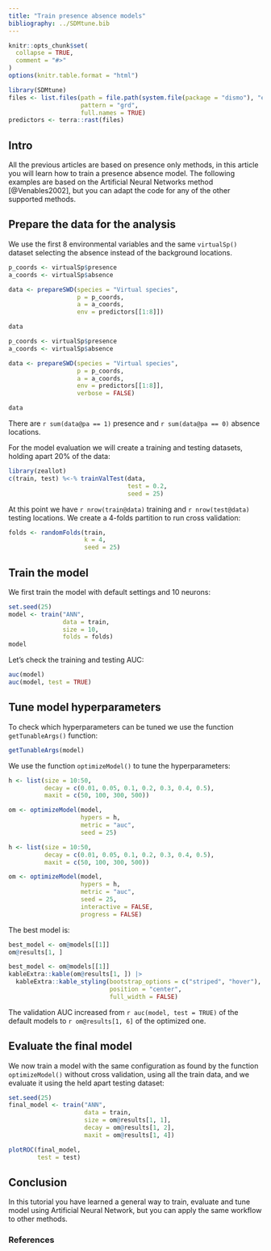 ```yaml
---
title: "Train presence absence models"
bibliography: ../SDMtune.bib
---
```


```r
knitr::opts_chunk$set(
  collapse = TRUE,
  comment = "#>"
)
options(knitr.table.format = "html")
```

```r
library(SDMtune)
files <- list.files(path = file.path(system.file(package = "dismo"), "ex"), 
                    pattern = "grd", 
                    full.names = TRUE)
predictors <- terra::rast(files)
```

## Intro

All the previous articles are based on presence only methods, in this article you will learn how to train a presence absence model. The following examples are based on the Artificial Neural Networks method [@Venables2002], but you can adapt the code for any of the other supported methods.

## Prepare the data for the analysis

We use the first 8 environmental variables and the same `virtualSp()` dataset selecting the absence instead of the background locations.

```r
p_coords <- virtualSp$presence
a_coords <- virtualSp$absence

data <- prepareSWD(species = "Virtual species", 
                   p = p_coords, 
                   a = a_coords, 
                   env = predictors[[1:8]])

data
```
```r
p_coords <- virtualSp$presence
a_coords <- virtualSp$absence

data <- prepareSWD(species = "Virtual species", 
                   p = p_coords, 
                   a = a_coords, 
                   env = predictors[[1:8]],
                   verbose = FALSE)

data
```

There are `r sum(data@pa == 1)` presence and `r sum(data@pa == 0)` absence locations.

For the model evaluation we will create a training and testing datasets, holding apart 20% of the data:

```r
library(zeallot)
c(train, test) %<-% trainValTest(data, 
                                 test = 0.2, 
                                 seed = 25)
```

At this point we have `r nrow(train@data)` training and `r nrow(test@data)` testing locations. We create a 4-folds partition to run cross validation:

```r
folds <- randomFolds(train, 
                     k = 4, 
                     seed = 25)
```

## Train the model

We first train the model with default settings and 10 neurons:

```r
set.seed(25)
model <- train("ANN", 
               data = train, 
               size = 10, 
               folds = folds)
model
```

Let's check the training and testing AUC:

```r
auc(model)
auc(model, test = TRUE)
```

## Tune model hyperparameters

To check which hyperparameters can be tuned we use the function `getTunableArgs()` function:

```r
getTunableArgs(model)
```

We use the function `optimizeModel()` to tune the hyperparameters:

```r
h <- list(size = 10:50, 
          decay = c(0.01, 0.05, 0.1, 0.2, 0.3, 0.4, 0.5),
          maxit = c(50, 100, 300, 500))

om <- optimizeModel(model, 
                    hypers = h, 
                    metric = "auc", 
                    seed = 25)
```
```r
h <- list(size = 10:50, 
          decay = c(0.01, 0.05, 0.1, 0.2, 0.3, 0.4, 0.5),
          maxit = c(50, 100, 300, 500))

om <- optimizeModel(model, 
                    hypers = h, 
                    metric = "auc", 
                    seed = 25,
                    interactive = FALSE,
                    progress = FALSE)
```

The best model is:

```r
best_model <- om@models[[1]]
om@results[1, ]
```
```r
best_model <- om@models[[1]]
kableExtra::kable(om@results[1, ]) |> 
  kableExtra::kable_styling(bootstrap_options = c("striped", "hover"),
                            position = "center",
                            full_width = FALSE)
```

The validation AUC increased from `r auc(model, test = TRUE)` of the default models to `r om@results[1, 6]` of the optimized one.

## Evaluate the final model

We now train a model with the same configuration as found by the function `optimizeModel()` without cross validation, using all the train data, and we evaluate it using the held apart testing dataset:

```r
set.seed(25)
final_model <- train("ANN", 
                     data = train, 
                     size = om@results[1, 1], 
                     decay = om@results[1, 2], 
                     maxit = om@results[1, 4])

plotROC(final_model, 
        test = test)
```

## Conclusion

In this tutorial you have learned a general way to train, evaluate and tune model using Artificial Neural Network, but you can apply the same workflow to other methods.

### References
